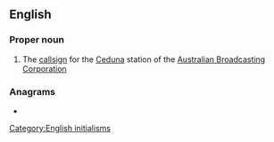 {{also|ABCs|abc's|ABC's}}
==English==

===Proper noun===
{{en-proper noun}}

# The [[callsign]] for the [[Ceduna]] station of the [[Australian Broadcasting Corporation]]

===Anagrams===
* {{anagrams|en|a=abcs|B. A. Sc.|B.A.Sc.|BACS|BACs|BASc|CBSA|SABC|SCBA|bacs|cabs|scab}}

[[Category:English initialisms]]
